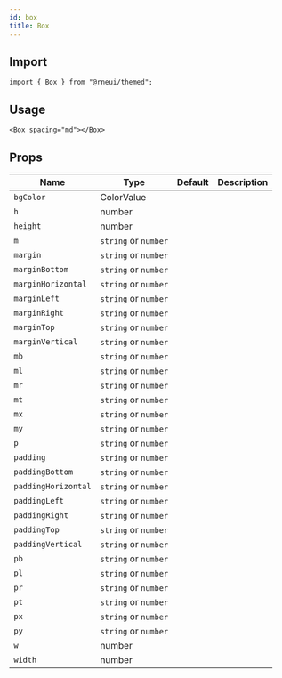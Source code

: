 ```yaml
---
id: box
title: Box
---
```



## Import

```tsx
import { Box } from "@rneui/themed";
```

## Usage

```tsx live
<Box spacing="md"></Box>
```

## Props

<div class='table-responsive'>

| Name                | Type                 | Default | Description |
| ------------------- | -------------------- | ------- | ----------- |
| `bgColor`           | ColorValue           |         |             |
| `h`                 | number               |         |             |
| `height`            | number               |         |             |
| `m`                 | `string` or `number` |         |             |
| `margin`            | `string` or `number` |         |             |
| `marginBottom`      | `string` or `number` |         |             |
| `marginHorizontal`  | `string` or `number` |         |             |
| `marginLeft`        | `string` or `number` |         |             |
| `marginRight`       | `string` or `number` |         |             |
| `marginTop`         | `string` or `number` |         |             |
| `marginVertical`    | `string` or `number` |         |             |
| `mb`                | `string` or `number` |         |             |
| `ml`                | `string` or `number` |         |             |
| `mr`                | `string` or `number` |         |             |
| `mt`                | `string` or `number` |         |             |
| `mx`                | `string` or `number` |         |             |
| `my`                | `string` or `number` |         |             |
| `p`                 | `string` or `number` |         |             |
| `padding`           | `string` or `number` |         |             |
| `paddingBottom`     | `string` or `number` |         |             |
| `paddingHorizontal` | `string` or `number` |         |             |
| `paddingLeft`       | `string` or `number` |         |             |
| `paddingRight`      | `string` or `number` |         |             |
| `paddingTop`        | `string` or `number` |         |             |
| `paddingVertical`   | `string` or `number` |         |             |
| `pb`                | `string` or `number` |         |             |
| `pl`                | `string` or `number` |         |             |
| `pr`                | `string` or `number` |         |             |
| `pt`                | `string` or `number` |         |             |
| `px`                | `string` or `number` |         |             |
| `py`                | `string` or `number` |         |             |
| `w`                 | number               |         |             |
| `width`             | number               |         |             |

</div>
